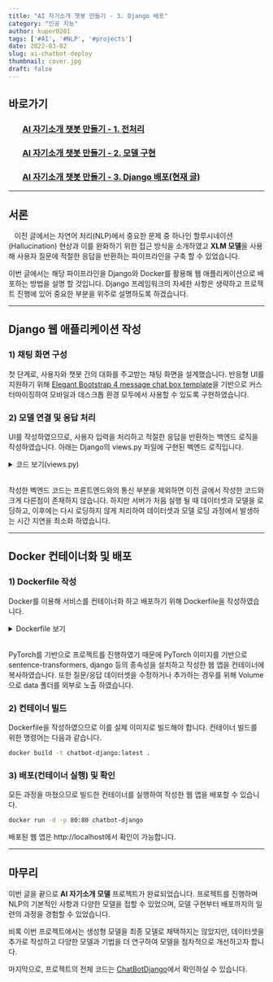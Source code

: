```yaml
---
title: "AI 자기소개 챗봇 만들기 - 3. Django 배포"
category: "인공 지능"
author: kuper0201
tags: ['#AI', '#NLP', '#projects']
date: 2022-03-02
slug: ai-chatbot-deploy
thumbnail: cover.jpg
draft: false
---
```



## 바로가기

### &nbsp; &nbsp; &nbsp; &nbsp;[AI 자기소개 챗봇 만들기 - 1. 전처리](/ai-chatbot-preprocess)
### &nbsp; &nbsp; &nbsp; &nbsp;[AI 자기소개 챗봇 만들기 - 2. 모델 구현](/ai-chatbot-model)
### &nbsp; &nbsp; &nbsp; &nbsp;[AI 자기소개 챗봇 만들기 - 3. Django 배포(현재 글)](#서론)

---

## 서론

&nbsp;&nbsp; 이전 글에서는 자연어 처리(NLP)에서 중요한 문제 중 하나인 할루시네이션(Hallucination) 현상과 이를 완화하기 위한 접근 방식을 소개하였고 **XLM 모델**을 사용해 사용자 질문에 적절한 응답을 반환하는 파이프라인을 구축 할 수 있었습니다.

이번 글에서는 해당 파이프라인을 Django와 Docker를 활용해 웹 애플리케이션으로 배포하는 방법을 설명 할  것입니다. Django 프레임워크의 자세한 사항은 생략하고 프로젝트 진행에 있어 중요한 부분을 위주로 설명하도록 하겠습니다.

---

## Django 웹 애플리케이션 작성

### 1) 채팅 화면 구성

첫 단계로, 사용자와 챗봇 간의 대화를 주고받는 채팅 화면을 설계했습니다.
반응형 UI를 지원하기 위해 [Elegant Bootstrap 4 message chat box template](https://bootsnipp.com/snippets/nNg98)을 기반으로 커스터마이징하여 모바일과 데스크톱 환경 모두에서 사용할 수 있도록 구현하였습니다.

### 2) 모델 연결 및 응답 처리

UI를 작성하였으므로, 사용자 입력을 처리하고 적절한 응답을 반환하는 백엔드 로직을 작성하였습니다.
아래는 Django의 views.py 파일에 구현된 벡엔드 로직입니다.

<details markdown="1">
<summary>코드 보기(views.py)</summary>

```javascript
from django.http import HttpResponse
from django.http import JsonResponse
from django.shortcuts import render
import json
from django.views.decorators.csrf import csrf_exempt
import numpy as np
import pandas as pd
from numpy import dot
from numpy.linalg import norm
import os
from sentence_transformers import SentenceTransformer

# 데이터셋 및 모델 로드
train_data = pd.read_csv(os.getcwd() + '/data/ChatbotData.csv')
model = SentenceTransformer(os.getcwd() + '/data/xlm-100langs_model') 

# 데이터셋 임베딩 생성
train_data['embedding'] = train_data.apply(lambda row: model.encode(row.Q), axis=1)

# 코사인 유사도 계산 함수
def cos_sim(A, B):
    return dot(A, B) / (norm(A) * norm(B))

# 응답 생성 함수
def return_answer(question):
    embedding = model.encode(question)
    train_data['score'] = train_data.apply(lambda x: cos_sim(x['embedding'], embedding), axis=1)
    
    return train_data.loc[train_data['score'].idxmax()]['A']

# 메인 페이지 렌더링
def index(request):
    return render(request, 'chat/index.html')

# Ajax 요청 처리
@csrf_exempt
def ajax(request):
    # 요청에서 JSON 데이터 파싱
    jsonObject = json.loads(request.body)
    # 사용자 질문에 대한 응답 생성
    context = {
        'content': return_answer(jsonObject['content']),
        'date': '00:00 AM',
    }
    
    print("Request: ", end="")
    print(jsonObject)

    print("Response: ", end="")
    print(context)

    # JSON 형식으로 응답 반환
    return JsonResponse(context)
```
</details><br/>

작성한 벡엔드 코드는 프론트엔드와의 통신 부분을 제외하면 이전 글에서 작성한 코드와 크게 다른점이 존재하지 않습니다. 하지만 서버가 처음 실행 될 때 데이터셋과 모델을 로딩하고, 이후에는 다시 로딩하지 않게 처리하여 데이터셋과 모델 로딩 과정에서 발생하는 시간 지연을 최소화 하였습니다.

---

## Docker 컨테이너화 및 배포

### 1) Dockerfile 작성

Docker를 이용해 서비스를 컨테이너화 하고 배포하기 위해 Dockerfile을 작성하였습니다.

<details markdown="1">
<summary>Dockerfile 보기</summary>

```bash
FROM kuper0201/pytorch:1.13.1
RUN pip install --upgrade pip
RUN pip install pandas django sentence-transformers==2.2.2
COPY ChatBotDjango /ChatBotDjango
EXPOSE 80
VOLUME ["/ChatBotDjango/data"]
WORKDIR /ChatBotDjango
ENTRYPOINT ["python3", "manage.py", "runserver", "0.0.0.0:80", "--noreload"]
```
</details><br/>

PyTorch를 기반으로 프로젝트를 진행하였기 때문에 PyTorch 이미지를 기반으로 sentence-transformers, django 등의 종속성을 설치하고 작성한 웹 앱을 컨테이너에 복사하였습니다.
또한 질문/응답 데이터셋을 수정하거나 추가하는 경우를 위해 Volume으로 data 폴더를 외부로 노출 하였습니다.

### 2) 컨테이너 빌드

Dockerfile을 작성하였으므로 이를 실제 이미지로 빌드해야 합니다. 컨테이너 빌드를 위한 명령어는 다음과 같습니다.

```bash
docker build -t chatbot-django:latest .
```

### 3) 배포(컨테이너 실행) 및 확인

모든 과정을 마쳤으므로 빌드한 컨테이너를 실행하여 작성한 웹 앱을 배포할 수 있습니다.

```bash
docker run -d -p 80:80 chatbot-django
```

배포된 웹 앱은 http://localhost에서 확인이 가능합니다.

---

## 마무리

이번 글을 끝으로 **AI 자기소개 모델** 프로젝트가 완료되었습니다. 프로젝트를 진행하며 NLP의 기본적인 사항과 다양한 모델을 접할 수 있었으며, 모델 구현부터 배포까지의 일련의 과정을 경험할 수 있었습니다.

비록 이번 프로젝트에서는 생성형 모델을 최종 모델로 채택하지는 않았지만, 데이터셋을 추가로 작성하고 다양한 모델과 기법을 더 연구하여 모델을 점차적으로 개선하고자 합니다.

마지막으로, 프로젝트의 전체 코드는 [ChatBotDjango](https://github.com/kuper0201/ChatBotDjango)에서 확인하실 수 있습니다.
